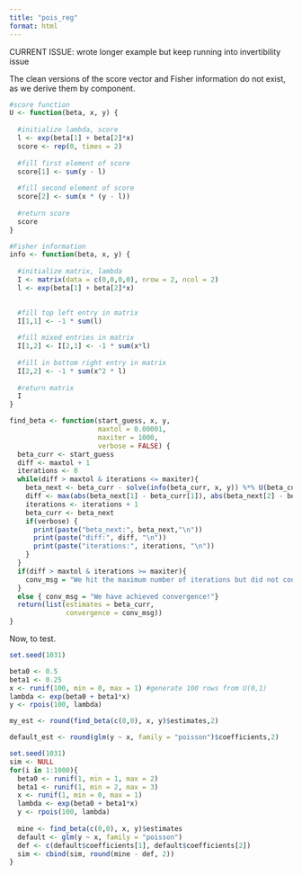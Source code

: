 ```yaml
---
title: "pois_reg"
format: html
---
```


CURRENT ISSUE: wrote longer example but keep running into invertibility issue

The clean versions of the score vector and Fisher information do not exist, as we derive them by component.

```r
#score function
U <- function(beta, x, y) {
  
  #initialize lambda, score
  l <- exp(beta[1] + beta[2]*x)
  score <- rep(0, times = 2)
  
  #fill first element of score
  score[1] <- sum(y - l)
  
  #fill second element of score
  score[2] <- sum(x * (y - l))
  
  #return score
  score
}

#Fisher information
info <- function(beta, x, y) {
  
  #initialize matrix, lambda
  I <- matrix(data = c(0,0,0,0), nrow = 2, ncol = 2)
  l <- exp(beta[1] + beta[2]*x)

  
  #fill top left entry in matrix
  I[1,1] <- -1 * sum(l)
  
  #fill mixed entries in matrix
  I[1,2] <- I[2,1] <- -1 * sum(x*l)
  
  #fill in bottom right entry in matrix
  I[2,2] <- -1 * sum(x^2 * l)
  
  #return matrix
  I
}
```

```r
find_beta <- function(start_guess, x, y,
                      maxtol = 0.00001,
                      maxiter = 1000,
                      verbose = FALSE) {
  beta_curr <- start_guess
  diff <- maxtol + 1
  iterations <- 0
  while(diff > maxtol & iterations <= maxiter){
    beta_next <- beta_curr - solve(info(beta_curr, x, y)) %*% U(beta_curr, x, y)
    diff <- max(abs(beta_next[1] - beta_curr[1]), abs(beta_next[2] - beta_curr[2]))
    iterations <- iterations + 1
    beta_curr <- beta_next
    if(verbose) {
      print(paste("beta_next:", beta_next,"\n"))
      print(paste("diff:", diff, "\n"))
      print(paste("iterations:", iterations, "\n"))
    }
  }
  if(diff > maxtol & iterations >= maxiter){
    conv_msg = "We hit the maximum number of iterations but did not converge."
  }
  else { conv_msg = "We have achieved convergence!"}
  return(list(estimates = beta_curr,
              convergence = conv_msg))
}
```

Now, to test.
```r
set.seed(1031)

beta0 <- 0.5
beta1 <- 0.25
x <- runif(100, min = 0, max = 1) #generate 100 rows from U(0,1)
lambda <- exp(beta0 + beta1*x)
y <- rpois(100, lambda)

my_est <- round(find_beta(c(0,0), x, y)$estimates,2) 

default_est <- round(glm(y ~ x, family = "poisson")$coefficients,2)

```

```r
set.seed(1031)
sim <- NULL
for(i in 1:1000){
  beta0 <- runif(1, min = 1, max = 2)
  beta1 <- runif(1, min = 2, max = 3)
  x <- runif(1, min = 0, max = 1)
  lambda <- exp(beta0 + beta1*x)
  y <- rpois(100, lambda)
  
  mine <- find_beta(c(0,0), x, y)$estimates
  default <- glm(y ~ x, family = "poisson")
  def <- c(default$coefficients[1], default$coefficients[2])
  sim <- cbind(sim, round(mine - def, 2))
}
```

